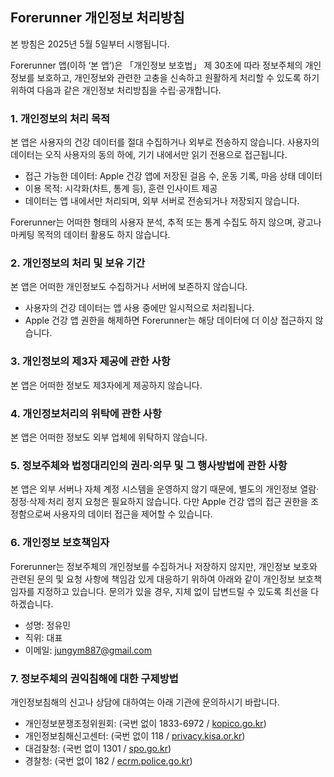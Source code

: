 ## Forerunner **개인정보 처리방침**

본 방침은 2025년 5월 5일부터 시행됩니다.

Forerunner 앱(이하 ‘본 앱’)은 「개인정보 보호법」 제 30조에 따라 정보주체의 개인정보를 보호하고, 개인정보와 관련한 고충을 신속하고 원활하게 처리할 수 있도록 하기 위하여 다음과 같은 개인정보 처리방침을 수립·공개합니다.

### **1. 개인정보의 처리 목적**

본 앱은 사용자의 건강 데이터를 절대 수집하거나 외부로 전송하지 않습니다. 사용자의 데이터는 오직 사용자의 동의 하에, 기기 내에서만 읽기 전용으로 접근됩니다.

- 접근 가능한 데이터: Apple 건강 앱에 저장된 걸음 수, 운동 기록, 마음 상태 데이터
- 이용 목적: 시각화(차트, 통계 등), 훈련 인사이트 제공
- 데이터는 앱 내에서만 처리되며, 외부 서버로 전송되거나 저장되지 않습니다.

Forerunner는 어떠한 형태의 사용자 분석, 추적 또는 통계 수집도 하지 않으며, 광고나 마케팅 목적의 데이터 활용도 하지 않습니다.

### **2. 개인정보의 처리 및 보유 기간**

본 앱은 어떠한 개인정보도 수집하거나 서버에 보존하지 않습니다.

- 사용자의 건강 데이터는 앱 사용 중에만 일시적으로 처리됩니다.
- Apple 건강 앱 권한을 해제하면 Forerunner는 해당 데이터에 더 이상 접근하지 않습니다.

### **3. 개인정보의 제3자 제공에 관한 사항**

본 앱은 어떠한 정보도 제3자에게 제공하지 않습니다.

### **4. 개인정보처리의 위탁에 관한 사항**

본 앱은 어떠한 정보도 외부 업체에 위탁하지 않습니다.

### **5. 정보주체와 법정대리인의 권리·의무 및 그 행사방법에 관한 사항**

본 앱은 외부 서버나 자체 계정 시스템을 운영하지 않기 때문에, 별도의 개인정보 열람·정정·삭제·처리 정지 요청은 필요하지 않습니다. 다만 Apple 건강 앱의 접근 권한을 조정함으로써 사용자의 데이터 접근을 제어할 수 있습니다.

### **6. 개인정보 보호책임자**

Forerunner는 정보주체의 개인정보를 수집하거나 저장하지 않지만, 개인정보 보호와 관련된 문의 및 요청 사항에 책임감 있게 대응하기 위하여 아래와 같이 개인정보 보호책임자를 지정하고 있습니다. 문의가 있을 경우, 지체 없이 답변드릴 수 있도록 최선을 다하겠습니다.

- 성명: 정유민
- 직위: 대표
- 이메일: jungym887@gmail.com

### **7. 정보주체의 권익침해에 대한 구제방법**

개인정보침해의 신고나 상담에 대하여는 아래 기관에 문의하시기 바랍니다.

- 개인정보분쟁조정위원회: (국번 없이 1833-6972 / [kopico.go.kr](http://kopico.go.kr))
- 개인정보침해신고센터: (국번 없이 118 / [privacy.kisa.or.kr](http://privacy.kisa.or.kr/))
- 대검찰청: (국번 없이 1301 / [spo.go.kr](http://www.spo.go.kr/))
- 경찰청: (국번 없이 182 / [ecrm.police.go.kr](http://ecrm.police.go.kr/))
